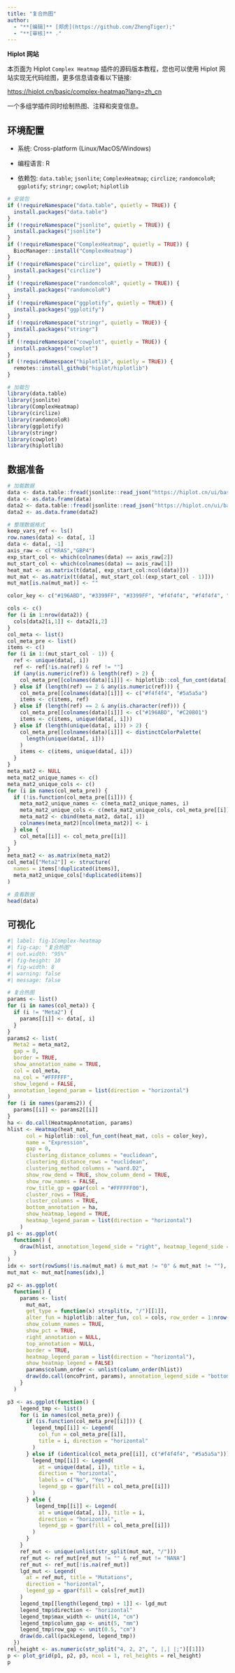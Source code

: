 ```yaml
---
title: "复合热图"
author:
  - "**[编辑]** [郑虎](https://github.com/ZhengTiger);"
  - "**[审核]** ."
---
```


::: callout-note
**Hiplot 网站**

本页面为 Hiplot `Complex Heatmap` 插件的源码版本教程，您也可以使用 Hiplot 网站实现无代码绘图，更多信息请查看以下链接:

<https://hiplot.cn/basic/complex-heatmap?lang=zh_cn>
:::

一个多组学插件同时绘制热图、注释和突变信息。

## 环境配置

-   系统: Cross-platform (Linux/MacOS/Windows)

-   编程语言: R

-   依赖包: `data.table`; `jsonlite`; `ComplexHeatmap`; `circlize`; `randomcoloR`; `ggplotify`; `stringr`; `cowplot`; `hiplotlib`

```r
# 安装包
if (!requireNamespace("data.table", quietly = TRUE)) {
  install.packages("data.table")
}
if (!requireNamespace("jsonlite", quietly = TRUE)) {
  install.packages("jsonlite")
}
if (!requireNamespace("ComplexHeatmap", quietly = TRUE)) {
  BiocManager::install("ComplexHeatmap")
}
if (!requireNamespace("circlize", quietly = TRUE)) {
  install.packages("circlize")
}
if (!requireNamespace("randomcoloR", quietly = TRUE)) {
  install.packages("randomcoloR")
}
if (!requireNamespace("ggplotify", quietly = TRUE)) {
  install.packages("ggplotify")
}
if (!requireNamespace("stringr", quietly = TRUE)) {
  install.packages("stringr")
}
if (!requireNamespace("cowplot", quietly = TRUE)) {
  install.packages("cowplot")
}
if (!requireNamespace("hiplotlib", quietly = TRUE)) {
  remotes::install_github("hiplot/hiplotlib")
}

# 加载包
library(data.table)
library(jsonlite)
library(ComplexHeatmap)
library(circlize)
library(randomcoloR)
library(ggplotify)
library(stringr)
library(cowplot)
library(hiplotlib)
```

## 数据准备

```r
# 加载数据
data <- data.table::fread(jsonlite::read_json("https://hiplot.cn/ui/basic/complex-heatmap/data.json")$exampleData[[1]]$textarea[[1]])
data <- as.data.frame(data)
data2 <- data.table::fread(jsonlite::read_json("https://hiplot.cn/ui/basic/complex-heatmap/data.json")$exampleData[[1]]$textarea[[2]])
data2 <- as.data.frame(data2)

# 整理数据格式
keep_vars_ref <- ls() 
row.names(data) <- data[, 1]
data <- data[, -1]
axis_raw <- c("KRAS","GBP4")
exp_start_col <- which(colnames(data) == axis_raw[2])
mut_start_col <- which(colnames(data) == axis_raw[1])
heat_mat <- as.matrix(t(data[, exp_start_col:ncol(data)]))
mut_mat <- as.matrix(t(data[, mut_start_col:(exp_start_col - 1)]))
mut_mat[is.na(mut_mat)] <- ""

color_key <- c("#196ABD", "#3399FF", "#3399FF", "#f4f4f4", "#f4f4f4", "#f4f4f4", "#FF3333", "#FF3333", "#C20B01")

cols <- c()
for (i in 1:nrow(data2)) {
  cols[data2[i,1]] <- data2[i,2]
}
col_meta <- list()
col_meta_pre <- list()
items <- c()
for (i in 1:(mut_start_col - 1)) {
  ref <- unique(data[, i])
  ref <- ref[!is.na(ref) & ref != ""]
  if (any(is.numeric(ref)) & length(ref) > 2) {
    col_meta_pre[[colnames(data)[i]]] <- hiplotlib::col_fun_cont(data[,i])
  } else if (length(ref) == 2 & any(is.numeric(ref))) {
    col_meta_pre[[colnames(data)[i]]] <- c("#f4f4f4", "#5a5a5a")
    items <- c(items, ref)
  } else if (length(ref) == 2 & any(is.character(ref))) {
    col_meta_pre[[colnames(data)[i]]] <- c("#196ABD", "#C20B01")
    items <- c(items, unique(data[, i]))
  } else if (length(unique(data[, i])) > 2) {
    col_meta_pre[[colnames(data)[i]]] <- distinctColorPalette(
      length(unique(data[, i]))
    )
    items <- c(items, unique(data[, i]))
  }
}
meta_mat2 <- NULL
meta_mat2_unique_names <- c()
meta_mat2_unique_cols <- c()
for (i in names(col_meta_pre)) {
  if (!is.function(col_meta_pre[[i]])) {
    meta_mat2_unique_names <- c(meta_mat2_unique_names, i)
    meta_mat2_unique_cols <- c(meta_mat2_unique_cols, col_meta_pre[[i]])
    meta_mat2 <- cbind(meta_mat2, data[, i])
    colnames(meta_mat2)[ncol(meta_mat2)] <- i
  } else {
    col_meta[[i]] <- col_meta_pre[[i]]
  }
}
meta_mat2 <- as.matrix(meta_mat2)
col_meta[["Meta2"]] <- structure(
  names = items[!duplicated(items)],
  meta_mat2_unique_cols[!duplicated(items)]
)

# 查看数据
head(data)
```

## 可视化

```r
#| label: fig-1Complex-heatmap
#| fig-cap: "复合热图"
#| out.width: "95%"
#| fig-height: 10
#| fig-width: 8
#| warning: false
#| message: false

# 复合热图
params <- list()
for (i in names(col_meta)) {
  if (i != "Meta2") {
    params[[i]] <- data[, i]
  }
}
params2 <- list(
  Meta2 = meta_mat2,
  gap = 0,
  border = TRUE,
  show_annotation_name = TRUE,
  col = col_meta,
  na_col = "#FFFFFF",
  show_legend = FALSE,
  annotation_legend_param = list(direction = "horizontal")
)
for (i in names(params2)) {
  params[[i]] <- params2[[i]]
}
ha <- do.call(HeatmapAnnotation, params)
hlist <- Heatmap(heat_mat,
      col = hiplotlib::col_fun_cont(heat_mat, cols = color_key),
      name = "Expression",
      gap = 0,
      clustering_distance_columns = "euclidean",
      clustering_distance_rows = "euclidean",
      clustering_method_columns = "ward.D2",
      show_row_dend = TRUE, show_column_dend = TRUE,
      show_row_names = FALSE,
      row_title_gp = gpar(col = "#FFFFFF00"),
      cluster_rows = TRUE,
      cluster_columns = TRUE,
      bottom_annotation = ha,
      show_heatmap_legend = TRUE,
      heatmap_legend_param = list(direction = "horizontal")
    )
p1 <- as.ggplot(
  function() {
    draw(hlist, annotation_legend_side = "right", heatmap_legend_side = "top")
  }
)
idx <- sort(rowSums(!is.na(mut_mat) & mut_mat != "0" & mut_mat != ""), decreasing = TRUE)
mut_mat <- mut_mat[names(idx),]

p2 <- as.ggplot(
  function() {
    params <- list(
      mut_mat,
      get_type = function(x) strsplit(x, "/")[[1]],
      alter_fun = hiplotlib::alter_fun, col = cols, row_order = 1:nrow(mut_mat),
      show_column_names = TRUE,
      show_pct = TRUE,
      right_annotation = NULL,
      top_annotation = NULL,
      border = TRUE,
      heatmap_legend_param = list(direction = "horizontal"),
      show_heatmap_legend = FALSE)
      params$column_order <- unlist(column_order(hlist))
      draw(do.call(oncoPrint, params), annotation_legend_side = "bottom", heatmap_legend_side = "bottom")
    }
  )

p3 <- as.ggplot(function() {
    legend_tmp <- list()
    for (i in names(col_meta_pre)) {
      if (is.function(col_meta_pre[[i]])) {
        legend_tmp[[i]] <- Legend(
          col_fun = col_meta_pre[[i]],
          title = i, direction = "horizontal"
        )
      } else if (identical(col_meta_pre[[i]], c("#f4f4f4", "#5a5a5a"))) {
        legend_tmp[[i]] <- Legend(
          at = unique(data[, i]), title = i,
          direction = "horizontal",
          labels = c("No", "Yes"),
          legend_gp = gpar(fill = col_meta_pre[[i]])
        )
      } else {
         legend_tmp[[i]] <- Legend(
          at = unique(data[, i]), title = i,
          direction = "horizontal",
          legend_gp = gpar(fill = col_meta_pre[[i]])
        )
      }
    }
    ref_mut <- unique(unlist(str_split(mut_mat, "/")))
    ref_mut <- ref_mut[ref_mut != "" & ref_mut != "NANA"]
    ref_mut <- ref_mut[!is.na(ref_mut)]
    lgd_mut <- Legend(
      at = ref_mut, title = "Mutations",
      direction = "horizontal",
      legend_gp = gpar(fill = cols[ref_mut])
    )
    legend_tmp[[length(legend_tmp) + 1]] <- lgd_mut
    legend_tmp$direction <- "horizontal"
    legend_tmp$max_width <- unit(14, "cm")
    legend_tmp$column_gap <- unit(5, "mm")
    legend_tmp$row_gap <- unit(0.5, "cm")
    draw(do.call(packLegend, legend_tmp))
  })
rel_height <- as.numeric(str_split("4, 2, 2", ", |,| |;")[[1]])
p <- plot_grid(p1, p2, p3, ncol = 1, rel_heights = rel_height)
p
```






